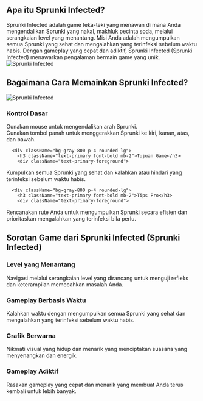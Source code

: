 ## Apa itu Sprunki Infected?

<div className="flex flex-col md:flex-row items-center gap-8">
  <div className="w-full md:w-1/2 text-xl">
Sprunki Infected adalah game teka-teki yang menawan di mana Anda mengendalikan Sprunki yang nakal, makhluk pecinta soda, melalui serangkaian level yang menantang. Misi Anda adalah mengumpulkan semua Sprunki yang sehat dan mengalahkan yang terinfeksi sebelum waktu habis. Dengan gameplay yang cepat dan adiktif, Sprunki Infected (Sprunki Infected) menawarkan pengalaman bermain game yang unik.
</div>
  <div className="w-full md:w-1/2 flex justify-center items-center">
<img 
      src="https://public-image.fafafa.ai/cm3tvyn990002mp4f5v0tdr5g/2025-01-07/images/1736252447476-xxuii9.webp" 
      alt="Sprunki Infected" 
      className="w-4/5 h-auto"
    />
</div>
</div>

## Bagaimana Cara Memainkan Sprunki Infected?

<div className="flex flex-col md:flex-row items-center gap-8">
  <div className="w-full md:w-1/2">
<img 
      src="https://public-image.fafafa.ai/cm3tvyn990002mp4f5v0tdr5g/2025-01-07/images/1736252447476-xxuii9.webp" 
      alt="Sprunki Infected" 
      className="w-4/5 h-auto mx-auto"
    />
</div>
  <div className="w-full md:w-1/2">
    <div className="grid grid-cols-1 gap-4 mt-0">
      <div className="bg-gray-800 p-4 rounded-lg">
        <h3 className="text-primary font-bold mb-2">Kontrol Dasar</h3>
        <div className="text-primary-foreground">
Gunakan mouse untuk mengendalikan arah Sprunki.<br/>
          Gunakan tombol panah untuk menggerakkan Sprunki ke kiri, kanan, atas, dan bawah.
</div>
      </div>

      <div className="bg-gray-800 p-4 rounded-lg">
        <h3 className="text-primary font-bold mb-2">Tujuan Game</h3>
        <div className="text-primary-foreground">
Kumpulkan semua Sprunki yang sehat dan kalahkan atau hindari yang terinfeksi sebelum waktu habis.
</div>
      </div>

      <div className="bg-gray-800 p-4 rounded-lg">
        <h3 className="text-primary font-bold mb-2">Tips Pro</h3>
        <div className="text-primary-foreground">
Rencanakan rute Anda untuk mengumpulkan Sprunki secara efisien dan prioritaskan mengalahkan yang terinfeksi bila perlu.
</div>
      </div>
    </div>
  </div>
</div>

## Sorotan Game dari Sprunki Infected (Sprunki Infected)

<div className="grid grid-cols-1 md:grid-cols-2 gap-4">
  <div className="bg-gray-800 p-4 rounded-lg">
    <h3 className="text-primary font-bold mb-2">Level yang Menantang</h3>
    <div className="text-primary-foreground">
Navigasi melalui serangkaian level yang dirancang untuk menguji refleks dan keterampilan memecahkan masalah Anda.
</div>
  </div>

  <div className="bg-gray-800 p-4 rounded-lg">
    <h3 className="text-primary font-bold mb-2">Gameplay Berbasis Waktu</h3>
    <div className="text-primary-foreground">
Kalahkan waktu dengan mengumpulkan semua Sprunki yang sehat dan mengalahkan yang terinfeksi sebelum waktu habis.
</div>
  </div>

  <div className="bg-gray-800 p-4 rounded-lg">
    <h3 className="text-primary font-bold mb-2">Grafik Berwarna</h3>
    <div className="text-primary-foreground">
Nikmati visual yang hidup dan menarik yang menciptakan suasana yang menyenangkan dan energik.
</div>
  </div>

  <div className="bg-gray-800 p-4 rounded-lg">
    <h3 className="text-primary font-bold mb-2">Gameplay Adiktif</h3>
    <div className="text-primary-foreground">
Rasakan gameplay yang cepat dan menarik yang membuat Anda terus kembali untuk lebih banyak.
</div>
  </div>
</div>